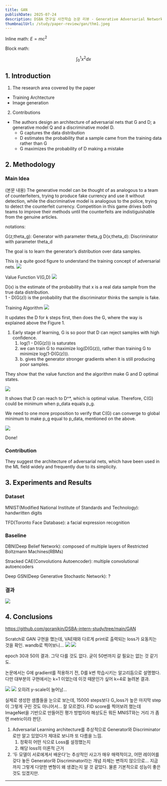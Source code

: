 ```yaml
---
title: GAN
publishDate: 2025-07-24
description: DSBA 연구실 사전학습 논문 리뷰 - Generative Adversarial Networks
thumbnailUrl: /study/paper-review/gan/thm1.jpeg
---
```

Inline math: $E=mc^2$

Block math:

$$
\int_0^1 x^2 dx
$$

## 1. Introduction

1) The research area covered by the paper

- Training Archtecture
- Image generation

2) Contributions

- The authors design an architecture of adversarial nets that G and D; a generative model Q and a discriminative model D.
    - G captures the data distribution
    - D estimates the probability that a sample came from the training data rather than G
    - G maximizes the probability of D making a mistake

## 2. Methodology

### Main Idea

(본문 내용)  The generative model can be thought of as analogous to a team of counterfeiters, trying to produce fake currency and use it without detection, while the discriminative model is analogous to the police, trying to detect the counterfeit currency. Competition in this game drives both teams to improve their methods until the counterfeits are indistiguishable from the genuine articles.

notations:

G(z;theta_g): Generator with parameter theta_g
D(x;theta_d): Discriminator with parameter theta_d

The goal is to learn the generator’s distribution over data samples.

This is a quite good figure to understand the training concept of adversarial nets.
![](/study/paper-review/gan/1.png)

Value Function V(G,D)
![](/study/paper-review/gan/2.png)

D(x) is the estimate of the probability that x is a real data sample from the true data distribution.  
1 - D(G(z)) is the probability that the discriminator thinks the sample is fake.

Training Algorithm
![](/study/paper-review/gan/3.png)

It updates the D for k steps first, then does the G, where the way is explained above the Figure 1.

1. Early stage of learning, G is so poor that D can reject samples with high confidence.
    1. log(1 - D(G(z))) is saturates
    2. we can train G to maximize log(D(G(z)),  rather than training G to minimize log(1-D(G(z))).
    3. b. gives the generator stronger gradients when it is still producing poor samples.

They show that the value function and the algorithm make G and D optimal states.

![](/study/paper-review/gan/4.png)

It shows that D can reach to D^*, which is optimal value. Therefore, C(G) could be minimum when p_data equals p_g.

We need to one more proposition to verify that C(G) can converge to global minimum to make p_g equal to p_data, mentioned on the above.

![](/study/paper-review/gan/5.png)

Done!

### Contribution

They suggest the architecture of adversarial nets, which have been used in the ML field widely and frequently due to its simplicity.

## 3. Experiments and Results

### Dataset

MNIST(Modified National Institute of Standards and Technology): handwritten digits

TFD(Toronto Face Database): a facial expression recognition

### Baseline

DBN(Deep Belief Network): composed of multiple layers of Restricted Boltzmann Machines(RBMs)

Stracked CAE(Convolutions Autoencoder): multiple convolutional autoencoders

Deep GSN(Deep Generative Stochastic Network): ?

### 결과

![](/study/paper-review/gan/6.png)

## 4. Conclusions

https://github.com/goranikin/DSBA-intern-study/tree/main/GAN

Scratch로 GAN 구현을 했는데, VAE때와 다르게 print로 출력되는 loss가 요동치는 것을 확인. wandb로 찍어보니…
![](/study/paper-review/gan/7.png)
![](/study/paper-review/gan/8.png)

epoch 30과 50의 결과. 그닥 다를 것도 없다. 굳이 50번까지 갈 필요는 없는 것 같기도.

논문에서는 G에 gradient를 적용하기 전, D를 k번 학습시키는 알고리듬으로 설명했다. 다만 대부분의 구현에서는 k=1 이었는데 이것 때문인가 싶어 k=4로 늘려본 결과.

![](/study/paper-review/gan/9.png)
![](/study/paper-review/gan/10.png)
오히려 y-scale이 늘어남…

실제로 생성한 샘플들을 눈으로 보는데, 15000 steps보다 G_loss가 높은 마지막 step이 그렇게 구린 것도 아니어서… 잘 모르겠다. FID score를 찍어보려 했는데 ImageNet을 기반으로 만들어진 평가 방법이라 해상도든 뭐든 MNIST와는 거리 가 좀 먼 metric이라 판단.

1. Adversarial Learning architecture를 추상적으로 Generator와 Discriminator로만 알고 있었다가 제대로 보니까 또 다름을 느낌.
    1. 정확히 어떤 식으로 Loss를 설정했는지
    2. 해당 loss의 이론적 근거
2. ‘두 모델이 서로에게서 배운다’는 추상적인 사고가 매우 매력적이고, 어떤 레이어를 갖다 놓든 Generator와 Discriminator라는 개념 자체는 변하지 않으므로… 지금까지 그렇게 다양한 변형이 왜 생겼는지 알 것 같았다. 물론 기본적으로 성능이 좋은 것도 있겠지만.

---
